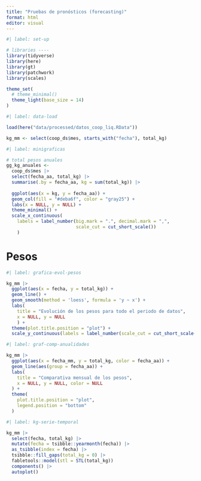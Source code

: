 ```yaml
---
title: "Pruebas de pronósticos (forecasting)"
format: html
editor: visual
---
```


```r
#| label: set-up

# libraries ----
library(tidyverse)
library(here)
library(gt)
library(patchwork)
library(scales)

theme_set(
  # theme_minimal()
  theme_light(base_size = 14)
)

```

```r
#| label: data-load

load(here("data/processed/datos_coop_liq.RData"))

kg_mm <- select(coop_ds$mes, starts_with("fecha"), total_kg)

```

```r
#| label: minigraficas

# total pesos anuales
gg_kg_anuales <- 
  coop_ds$mes |> 
  select(fecha_aa, total_kg) |> 
  summarise(.by = fecha_aa, kg = sum(total_kg)) |> 
  
  ggplot(aes(x = kg, y = fecha_aa)) +
  geom_col(fill = "#deba6f", color = "gray25") +
  labs(x = NULL, y = NULL) +
  theme_minimal() +
  scale_x_continuous(
    labels = label_number(big.mark = ".", decimal.mark = ",",
                          scale_cut = cut_short_scale())
    )

```

# Pesos

```r
#| label: grafica-evol-pesos

kg_mm |> 
  ggplot(aes(x = fecha, y = total_kg)) +
  geom_line() +
  geom_smooth(method = 'loess', formula = 'y ~ x') +
  labs(
    title = "Evolución de los pesos para todo el periodo de datos",
    x = NULL, y = NULL
    ) +
  theme(plot.title.position = "plot") +
  scale_y_continuous(labels = label_number(scale_cut = cut_short_scale()))

```

```r
#| label: graf-comp-anualidades

kg_mm |> 
  ggplot(aes(x = fecha_mm, y = total_kg, color = fecha_aa)) +
  geom_line(aes(group = fecha_aa)) +
  labs(
    title = "Comparativa mensual de los pesos",
    x = NULL, y = NULL, color = NULL
  ) +
  theme(
    plot.title.position = "plot",
    legend.position = "bottom"
  )

```

```r
#| label: kg-serie-temporal

kg_mm |> 
  select(fecha, total_kg) |> 
  mutate(fecha = tsibble::yearmonth(fecha)) |> 
  as_tsibble(index = fecha) |> 
  tsibble::fill_gaps(total_kg = 0) |>
  fabletools::model(stl = STL(total_kg))
  components() |> 
  autoplot()

```
